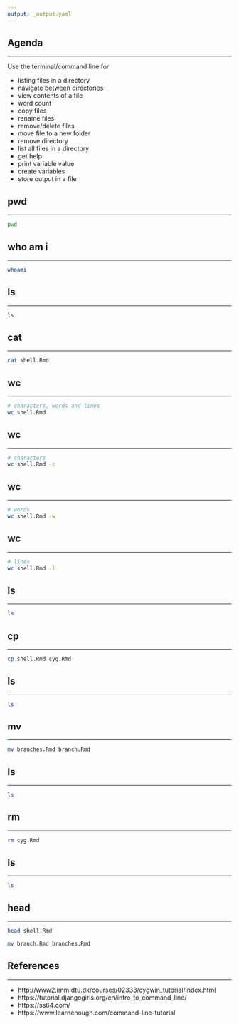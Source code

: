 ```yaml
---
output: _output.yaml
---
```


## {data-background="forcats.png"}

## Agenda

<hr>

Use the terminal/command line for

- listing files in a directory
- navigate between directories
- view contents of a file
- word count
- copy files
- rename files
- remove/delete files
- move file to a new folder
- remove directory
- list all files in a directory
- get help
- print variable value
- create variables
- store output in a file

## pwd

<hr>

```sh
pwd
```

## who am i

<hr>

```sh
whoami
```

## ls

<hr>

```sh
ls
```

## cat

<hr>

```sh
cat shell.Rmd
```

## wc

<hr>

```sh
# characters, words and lines
wc shell.Rmd
```

## wc

<hr>

```sh
# characters
wc shell.Rmd -c
```

## wc

<hr>

```sh
# words
wc shell.Rmd -w
```

## wc

<hr>

```sh
# lines
wc shell.Rmd -l
```

## ls

<hr>

```sh
ls
```


## cp

<hr>

```sh
cp shell.Rmd cyg.Rmd
```

## ls

<hr>

```sh
ls
```

## mv

<hr>

```sh
mv branches.Rmd branch.Rmd
```

## ls

<hr>

```sh
ls
```

## rm

<hr>

```sh
rm cyg.Rmd
```

## ls

<hr>

```sh
ls
```

## head

<hr>

```sh
head shell.Rmd
```

```sh
mv branch.Rmd branches.Rmd
```

## References

<hr>

- http://www2.imm.dtu.dk/courses/02333/cygwin_tutorial/index.html
- https://tutorial.djangogirls.org/en/intro_to_command_line/
- https://ss64.com/
- https://www.learnenough.com/command-line-tutorial

## {data-background="thankyou.png"}
